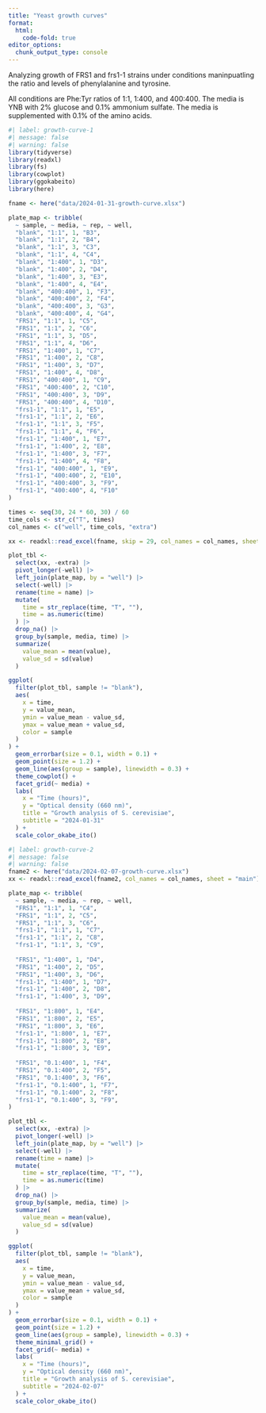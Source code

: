 ```yaml
---
title: "Yeast growth curves"
format:
  html:
    code-fold: true
editor_options: 
  chunk_output_type: console
---
```


Analyzing growth of FRS1 and frs1-1 strains under conditions maninpuatling the ratio and levels of phenylalanine and tyrosine.

All conditions are Phe:Tyr ratios of 1:1, 1:400, and 400:400. The media is YNB with 2% glucose and 0.1% ammonium sulfate. The media is supplemented with 0.1% of the amino acids.

```r
#| label: growth-curve-1
#| message: false
#| warning: false
library(tidyverse)
library(readxl)
library(fs)
library(cowplot)
library(ggokabeito)
library(here)

fname <- here("data/2024-01-31-growth-curve.xlsx")

plate_map <- tribble(
  ~ sample, ~ media, ~ rep, ~ well,
  "blank", "1:1", 1, "B3",
  "blank", "1:1", 2, "B4",
  "blank", "1:1", 3, "C3",
  "blank", "1:1", 4, "C4",
  "blank", "1:400", 1, "D3",
  "blank", "1:400", 2, "D4",
  "blank", "1:400", 3, "E3",
  "blank", "1:400", 4, "E4",
  "blank", "400:400", 1, "F3",
  "blank", "400:400", 2, "F4",
  "blank", "400:400", 3, "G3",
  "blank", "400:400", 4, "G4",
  "FRS1", "1:1", 1, "C5",
  "FRS1", "1:1", 2, "C6",
  "FRS1", "1:1", 3, "D5",
  "FRS1", "1:1", 4, "D6",
  "FRS1", "1:400", 1, "C7",
  "FRS1", "1:400", 2, "C8",
  "FRS1", "1:400", 3, "D7",
  "FRS1", "1:400", 4, "D8",
  "FRS1", "400:400", 1, "C9",
  "FRS1", "400:400", 2, "C10",
  "FRS1", "400:400", 3, "D9",
  "FRS1", "400:400", 4, "D10",
  "frs1-1", "1:1", 1, "E5",
  "frs1-1", "1:1", 2, "E6",
  "frs1-1", "1:1", 3, "F5",
  "frs1-1", "1:1", 4, "F6",
  "frs1-1", "1:400", 1, "E7",
  "frs1-1", "1:400", 2, "E8",
  "frs1-1", "1:400", 3, "F7",
  "frs1-1", "1:400", 4, "F8",
  "frs1-1", "400:400", 1, "E9",
  "frs1-1", "400:400", 2, "E10",
  "frs1-1", "400:400", 3, "F9",
  "frs1-1", "400:400", 4, "F10"
)

times <- seq(30, 24 * 60, 30) / 60
time_cols <- str_c("T", times)
col_names <- c("well", time_cols, "extra")

xx <- readxl::read_excel(fname, skip = 29, col_names = col_names, sheet = "main")

plot_tbl <- 
  select(xx, -extra) |>
  pivot_longer(-well) |>
  left_join(plate_map, by = "well") |>
  select(-well) |>
  rename(time = name) |>
  mutate(
    time = str_replace(time, "T", ""),
    time = as.numeric(time)
  ) |>
  drop_na() |>
  group_by(sample, media, time) |>
  summarize(
    value_mean = mean(value), 
    value_sd = sd(value)
  )

ggplot(
  filter(plot_tbl, sample != "blank"),
  aes(
    x = time,
    y = value_mean, 
    ymin = value_mean - value_sd,
    ymax = value_mean + value_sd,
    color = sample 
  )
) +
  geom_errorbar(size = 0.1, width = 0.1) +
  geom_point(size = 1.2) +
  geom_line(aes(group = sample), linewidth = 0.3) +
  theme_cowplot() +
  facet_grid(~ media) +
  labs(
    x = "Time (hours)",
    y = "Optical density (660 nm)",
    title = "Growth analysis of S. cerevisiae",
    subtitle = "2024-01-31"
  ) +
  scale_color_okabe_ito()
```


```r
#| label: growth-curve-2
#| message: false
#| warning: false
fname2 <- here("data/2024-02-07-growth-curve.xlsx")
xx <- readxl::read_excel(fname2, col_names = col_names, sheet = "main")

plate_map <- tribble(
  ~ sample, ~ media, ~ rep, ~ well,
  "FRS1", "1:1", 1, "C4",
  "FRS1", "1:1", 2, "C5",
  "FRS1", "1:1", 3, "C6",
  "frs1-1", "1:1", 1, "C7",
  "frs1-1", "1:1", 2, "C8",
  "frs1-1", "1:1", 3, "C9",
  
  "FRS1", "1:400", 1, "D4",
  "FRS1", "1:400", 2, "D5",
  "FRS1", "1:400", 3, "D6",
  "frs1-1", "1:400", 1, "D7",
  "frs1-1", "1:400", 2, "D8",
  "frs1-1", "1:400", 3, "D9",
  
  "FRS1", "1:800", 1, "E4",
  "FRS1", "1:800", 2, "E5",
  "FRS1", "1:800", 3, "E6",
  "frs1-1", "1:800", 1, "E7",
  "frs1-1", "1:800", 2, "E8",
  "frs1-1", "1:800", 3, "E9",
  
  "FRS1", "0.1:400", 1, "F4",
  "FRS1", "0.1:400", 2, "F5",
  "FRS1", "0.1:400", 3, "F6",
  "frs1-1", "0.1:400", 1, "F7",
  "frs1-1", "0.1:400", 2, "F8",
  "frs1-1", "0.1:400", 3, "F9",
)

plot_tbl <- 
  select(xx, -extra) |>
  pivot_longer(-well) |>
  left_join(plate_map, by = "well") |>
  select(-well) |>
  rename(time = name) |>
  mutate(
    time = str_replace(time, "T", ""),
    time = as.numeric(time)
  ) |>
  drop_na() |>
  group_by(sample, media, time) |>
  summarize(
    value_mean = mean(value), 
    value_sd = sd(value)
  )

ggplot(
  filter(plot_tbl, sample != "blank"),
  aes(
    x = time,
    y = value_mean, 
    ymin = value_mean - value_sd,
    ymax = value_mean + value_sd,
    color = sample 
  )
) +
  geom_errorbar(size = 0.1, width = 0.1) +
  geom_point(size = 1.2) +
  geom_line(aes(group = sample), linewidth = 0.3) +
  theme_minimal_grid() +
  facet_grid(~ media) +
  labs(
    x = "Time (hours)",
    y = "Optical density (660 nm)",
    title = "Growth analysis of S. cerevisiae",
    subtitle = "2024-02-07"
  ) +
  scale_color_okabe_ito()

```